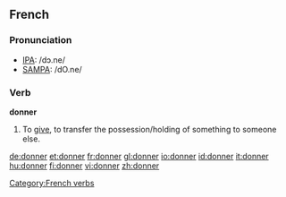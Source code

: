 {{see|Donner}}

==French==

===Pronunciation===
*[[w:IPA|IPA]]: /dɔ.ne/
*[[w:SAMPA|SAMPA]]: /dO.ne/

===Verb===
'''donner'''
#To [[give]], to transfer the possession/holding of something to someone else.

[[Category:French verbs]]

[[de:donner]]
[[et:donner]]
[[fr:donner]]
[[gl:donner]]
[[io:donner]]
[[id:donner]]
[[it:donner]]
[[hu:donner]]
[[fi:donner]]
[[vi:donner]]
[[zh:donner]]